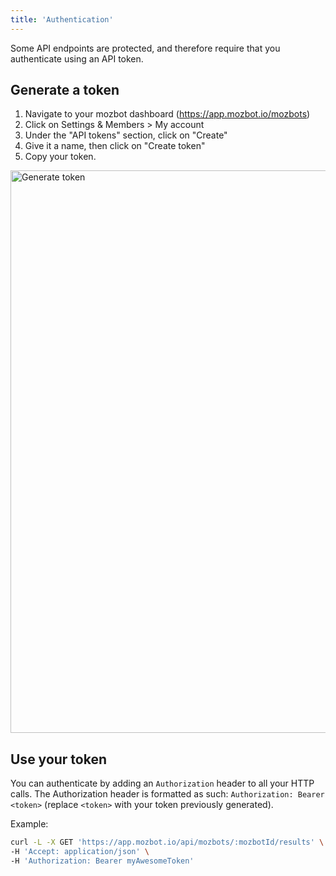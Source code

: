 ```yaml
---
title: 'Authentication'
---
```


Some API endpoints are protected, and therefore require that you authenticate using an API token.

## Generate a token

1. Navigate to your mozbot dashboard (https://app.mozbot.io/mozbots)
2. Click on Settings & Members > My account
3. Under the "API tokens" section, click on "Create"
4. Give it a name, then click on "Create token"
5. Copy your token.

<Frame>
  <img
    src="/images/api/authentication/generateToken.png"
    width="900"
    alt="Generate token"
  />
</Frame>

## Use your token

You can authenticate by adding an `Authorization` header to all your HTTP calls. The Authorization header is formatted as such: `Authorization: Bearer <token>` (replace `<token>` with your token previously generated).

Example:

```sh
curl -L -X GET 'https://app.mozbot.io/api/mozbots/:mozbotId/results' \
-H 'Accept: application/json' \
-H 'Authorization: Bearer myAwesomeToken'
```
